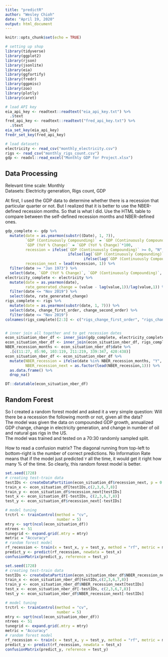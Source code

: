 ```yaml
---
title: "predictR"
author: "Wesley Chioh"
date: "April 19, 2020"
output: html_document
---
```


```r
knitr::opts_chunk$set(echo = TRUE)

# setting up shop 
library(tidyverse)
library(ggplot2)
library(rjson)
library(jsonlite)
library(eia)
library(ggfortify)
library(fredr)
library(ggpmisc)
library(zoo)
library(plotly)
library(caret)

# load API key
eia_api_key <- readtext::readtext("eia_api_key.txt") %>%
  .$text
fred_api_key <- readtext::readtext("fred_api_key.txt") %>%
  .$text
eia_set_key(eia_api_key)
fredr_set_key(fred_api_key)

# load datasets
electricity <- read_csv("monthly_electricity.csv")
rigs <- read_csv("monthly_rigs_count.csv")
gdp <- readxl::read_excel("Monthly GDP for Project.xlsx")
```

## Data Processing  

Relevant time scale: Monthly  
Datasets: Electricity generation, Rigs count, GDP  
  
At first, I used the GDP data to determine whether there is a recession that particular quarter or not. But I realized that it is better to use the NBER-defined recession months. So that is what I did. Use the HTML table to compare between the self-defined recession months and NBER-defined ones. 
```r
gdp_complete <- gdp %>%
  mutate(date = as.yearmon(substr((Date), 1, 7)),
         `GDP (Continuously Compounding)` = `GDP (Continuously Compounding)`*100,
         `GDP (YoY % Change)` = `GDP (YoY % Change)`*100,
         recession = ifelse(`GDP (Continuously Compounding)` >= 0, "N", 
                            ifelse(lag(`GDP (Continuously Compounding)`,1) >= 0, "N", 
                                   ifelse(lag(`GDP (Continuously Compounding)`,2) >=0, "N", "Y"))),
         recession_next = lead(recession, 1)) %>%
  filter(date >= "Jan 1973") %>%
  select(date, `GDP (YoY % Change)`, `GDP (Continuously Compounding)`, recession, recession_next)
electricity_complete <- electricity %>%
  mutate(date = as.yearmon(date),
         rate_generated_change = (value - lag(value,1))/lag(value,1)) %>%
  filter(date <= "Nov 2019") %>%
  select(date, rate_generated_change) 
rigs_complete <- rigs %>%
  mutate(date = as.yearmon(substr(date, 1, 7))) %>%
  select(date, change_first_order, change_second_order) %>%
  filter(date <= "Nov 2019")
colnames(rigs_complete)[2:3] <- c("rigs_change_first_order", "rigs_change_second_order")


# inner join all together and to get recession dates
econ_situation_nber_df <- inner_join(gdp_complete, electricity_complete, by = "date")
econ_situation_nber_df <- inner_join(econ_situation_nber_df, rigs_complete, by = "date")
NBER_recession_months <- econ_situation_nber_df$date %>%
  .[c(11:27, 85:90, 103:119, 211:219, 339:347, 420:438)]
econ_situation_nber_df <- econ_situation_nber_df %>%
  mutate(NBER_recession = ifelse(date %in% NBER_recession_months, "Y", "N"),
         NBER_recession_next = as.factor(lead(NBER_recession,1))) %>%
  as.data.frame() %>%
  drop_na()

DT::datatable(econ_situation_nber_df)
```

## Random Forest

So I created a random forest model and asked it a very simple question: Will there be a recession the following month or not, given all the data?  
The model was given the data on compounded GDP growth, annualized GDP change, change in electricity generation, and change in number of oil and natural gas rigs in the US.  
The model was trained and tested on a 70:30 randomly sampled split. 
  
How to read a confusion matrix? The diagonal running from top-left to bottom-right is the number of correct predictions. No Information Rate means that if the model just predicted `Y` all the time, it would get it right how many % of the time. So clearly, this random forest model is better.  
```r
set.seed(1728)
# creating test-train data
testIDs <- createDataPartition(econ_situation_df$recession_next, p = 0.7, list = F)
train_x <- econ_situation_df[testIDs,c(2,3,6,7,8)]
train_y <- econ_situation_df$recession_next[testIDs]
test_x <- econ_situation_df[-testIDs, c(2,3,6,7,8)]
test_y <- econ_situation_df$recession_next[-testIDs]

# model tuning 
trctrl <- trainControl(method = "cv", 
                       number = 5)
mtry <- sqrt(ncol(econ_situation_df))
ntrees <- 51
tunegrid <- expand.grid(.mtry = mtry)
metric = "Accuracy"
# random forest model 
rf_recession <- train(x = test_x, y = test_y, method = "rf", metric = metric, tuneGrid = tunegrid, trControl = trctrl, ntree = ntrees)
predict_y <- predict(rf_recession, newdata = test_x)
confusionMatrix(predict_y, reference = test_y)
```

```r
set.seed(1728)
# creating test-train data
testIDs <- createDataPartition(econ_situation_nber_df$NBER_recession_next, p = 0.7, list = F)
train_x <- econ_situation_nber_df[testIDs,c(2,3,6,7,8)]
train_y <- econ_situation_nber_df$NBER_recession_next[testIDs]
test_x <- econ_situation_nber_df[-testIDs, c(2,3,6,7,8)]
test_y <- econ_situation_nber_df$NBER_recession_next[-testIDs]

# model tuning 
trctrl <- trainControl(method = "cv", 
                       number = 5)
mtry <- sqrt(ncol(econ_situation_nber_df))
ntrees <- 51
tunegrid <- expand.grid(.mtry = mtry)
metric = "Accuracy"
# random forest model 
rf_recession <- train(x = test_x, y = test_y, method = "rf", metric = metric, tuneGrid = tunegrid, trControl = trctrl, ntree = ntrees)
predict_y <- predict(rf_recession, newdata = test_x)
confusionMatrix(predict_y, reference = test_y)

```

